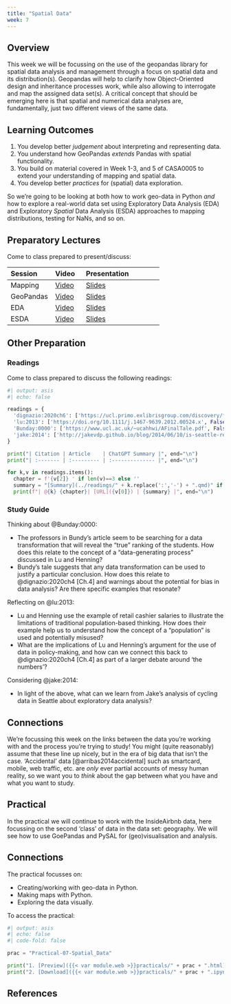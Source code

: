 ```yaml
---
title: "Spatial Data"
week: 7
---
```


## Overview

This week we will be focussing on the use of the geopandas library for spatial data analysis and management through a focus on spatial data and its distribution(s). Geopandas will help to clarify how Object-Oriented design and inheritance processes work, while also allowing to interrogate and map the assigned data set(s). A critical concept that should be emerging here is that spatial and numerical data analyses are, fundamentally, just two different views of the same data. 

::: {.callout-important}
## Learning Outcomes

1. You develop better *judgement* about interpreting and representing data.
2. You understand how GeoPandas *extends* Pandas with spatial functionality.
3. You build on material covered in Week 1-3, and 5 of CASA0005 to extend your understanding of mapping and spatial data.
4. You develop better *practices* for (spatial) data exploration.
::: 

So we're going to be looking at both how to work geo-data in Python *and* how to explore a real-world data set using Exploratory Data Analysis (EDA) and Exploratory *Spatial* Data Analysis (ESDA) approaches to mapping distributions, testing for NaNs, and so on.

## Preparatory Lectures

Come to class prepared to present/discuss:

| Session | Video | Presentation | 
| :------ | :---- | :----------- | 
| Mapping | [Video]({{< var vids.mapping >}}) | [Slides](../lectures/{{< meta week >}}.1-Mapping.qmd) | 
| GeoPandas | [Video]({{< var vids.geopandas >}}) | [Slides](../lectures/{{< meta week >}}.2-Geopandas.qmd) | 
| EDA | [Video]({{< var vids.eda >}}) |[Slides](../lectures/{{< meta week >}}.3-EDA.qmd) | 
| ESDA | [Video]({{< var vids.esda >}}) | [Slides](../lectures/{{< meta week >}}.4-ESDA.qmd) | 

## Other Preparation

### Readings

Come to class prepared to discuss the following readings:

```python
#| output: asis
#| echo: false

readings = {
  'dignazio:2020ch6': ['https://ucl.primo.exlibrisgroup.com/discovery/fulldisplay?docid=alma9931206723604761&context=L&vid=44UCL_INST:UCL_VU2&lang=en&search_scope=UCLLibraryCatalogue&adaptor=Local%20Search%20Engine&isFrbr=true&tab=UCLLibraryCatalogue&query=any,contains,D%5C%27Ignazio%20Data%20Feminism&sortby=date_d&facet=frbrgroupid,include,9041340239229546206&offset=0', False, 'Ch.6'],
  'lu:2013': ['https://doi.org/10.1111/j.1467-9639.2012.00524.x', False],
  'Bunday:0000': ['https://www.ucl.ac.uk/~ucahhwi/AFinalTale.pdf', False],
  'jake:2014': ['http://jakevdp.github.io/blog/2014/06/10/is-seattle-really-seeing-an-uptick-in-cycling/', False],
}

print("| Citation | Article    | ChatGPT Summary |", end="\n")
print("| :------- | :--------- | :-------------- |", end="\n")

for k,v in readings.items():
  chapter = f'{v[2]} ' if len(v)==3 else ''
  summary = "[Summary](../readings/" + k.replace(':','-') + ".qmd)" if v[1] else "N/A"
  print(f"| @{k} {chapter}| [URL]({v[0]}) | {summary} |", end="\n")

```

### Study Guide

Thinking about @Bunday:0000:

- The professors in Bundy's article seem to be searching for a data transformation that will reveal the "true" ranking of the students.  How does this relate to the concept of a "data-generating process" discussed in Lu and Henning?
- Bundy's tale suggests that any data transformation can be used to justify a particular conclusion. How does this relate to @dignazio:2020ch4 [Ch.4] and warnings about the potential for bias in data analysis? Are there specific examples that resonate? 

Reflecting on @lu:2013:

- Lu and Henning use the example of retail cashier salaries to illustrate the limitations of traditional population-based thinking. How does their example help us to understand how the concept of a "population" is used and potentially misused?
- What are the implications of Lu and Henning's argument for the use of data in policy-making, and how can we connect this back to @dignazio:2020ch4 [Ch.4] as part of a larger debate around 'the numbers'?

Considering @jake:2014:

- In light of the above, what can we learn from Jake's analysis of cycling data in Seattle about exploratory data analysis?

::: {.callout-tip}
## Connections

We're focussing this week on the links between the data you're working with and the process you're trying to study! You might (quite reasonably) assume that these line up nicely, but in the era of big data that isn't the case. 'Accidental' data [@arribas2014accidental] such as smartcard, mobile, web traffic, etc. are *only* ever partial accounts of messy human reality, so we want you to *think* about the gap between what you have and what you want to study.

:::

## Practical

In the practical we will continue to work with the InsideAirbnb data, here focussing on the second 'class' of data in the data set: geography. We will see how to use GoePandas and PySAL for (geo)visualisation and analysis.

::: {.callout-tip}
## Connections

The practical focusses on:

- Creating/working with geo-data in Python.
- Making maps with Python.
- Exploring the data visually.

:::

To access the practical:

```python
#| output: asis
#| echo: false
#| code-fold: false

prac = "Practical-07-Spatial_Data"

print("1. [Preview]({{< var module.web >}}practicals/" + prac + ".html)")
print("2. [Download]({{< var module.web >}}practicals/" + prac + ".ipynb)")

```

## References 
